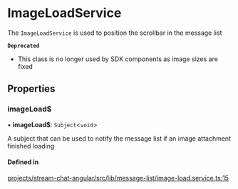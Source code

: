 # ImageLoadService

The `ImageLoadService` is used to position the scrollbar in the message list

**`Deprecated`**

- This class is no longer used by SDK components as image sizes are fixed

## Properties

### imageLoad$

• **imageLoad$**: `Subject`<`void`\>

A subject that can be used to notify the message list if an image attachment finished loading

#### Defined in

[projects/stream-chat-angular/src/lib/message-list/image-load.service.ts:15](https://github.com/GetStream/stream-chat-angular/blob/5c4e8fbb4d3a41657054e531cc32d36bbf33c6e0/projects/stream-chat-angular/src/lib/message-list/image-load.service.ts#L15)
